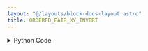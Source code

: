 ```yaml
---
layout: "@/layouts/block-docs-layout.astro"
title: ORDERED_PAIR_XY_INVERT
---
```



<PythonDocsDisplay docstring={docstring} />

<details>
<summary>Python Code</summary>
```python
from flojoy import flojoy, OrderedPair


@flojoy
def ORDERED_PAIR_XY_INVERT(
    default: OrderedPair,
) -> OrderedPair:
    """The ORDERED_PAIR_XY_INVERT node returns the OrderedPair where the axes are inverted.

    Inputs
    ------
    default : OrderedPair
        The input OrderedPair that we would like to invert the axes.

    Returns
    -------
    OrderedPair
        The OrderedPair that is inverted.
    """

    return OrderedPair(x=default.y, y=default.x)

```
[Find this Flojoy Block on GitHub](https://github.com/flojoy-ai/blocks/blob/main/blocks/TRANSFORMERS/ORDERED_PAIR_MANIPULATION/ORDERED_PAIR_XY_INVERT/ORDERED_PAIR_XY_INVERT.py)
</details>

## Example

<AppDisplay app={app} blockName="ORDERED_PAIR_XY_INVERT" client:visible />

